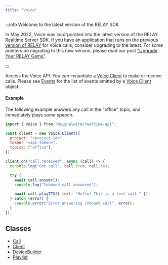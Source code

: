 ---
title: "Voice"
---

:::info Welcome to the latest version of the RELAY SDK

In May 2022, Voice was incorporated into the latest version of the RELAY Realtime Server SDK. If you have an application that runs on the [previous version of RELAY](https://docs.signalwire.com/reference/relay-sdk-nodejs/v2/#relay-sdk-for-node-js) for Voice calls, consider upgrading to the latest. For some pointers on migrating to this new version, please read our post ["Upgrade Your RELAY Game"](https://signalwire.com/blogs/developers/upgrade-your-relay-game).

:::

Access the Voice API. You can instantiate a [Voice.Client](./voice-client.mdx) to make or receive calls. Please see [Events](./voice-client.mdx#events) for the list of events emitted by a [Voice.Client](./voice-client.mdx) object.

#### Example

The following example answers any call in the "office" topic, and immediately plays some speech.

```javascript
import { Voice } from "@signalwire/realtime-api";

const client = new Voice.Client({
  project: "<project-id>",
  token: "<api-token>",
  topics: ["office"],
});

client.on("call.received", async (call) => {
  console.log("Got call", call.from, call.to);

  try {
    await call.answer();
    console.log("Inbound call answered");

    await call.playTTS({ text: "Hello! This is a test call." });
  } catch (error) {
    console.error("Error answering inbound call", error);
  }
});
```

## Classes

- [Call](./voice-call.mdx)
- [Client](./voice-client.mdx)
- [DeviceBuilder](./voice-devicebuilder.md)
- [Playlist](./voice-playlist.md)

